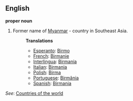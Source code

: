 ==English==

'''proper noun'''

# Former name of [[Myanmar]] - country in Southeast Asia.
#:'''Translations'''
#:*[[Esperanto]]: [[Birmo]]
#:*[[French]]: [[Birmanie]]
#:*[[Interlingua]]: [[Birmania]]
#:*[[Italian]]: [[Birmania]]
#:*[[Polish]]: [[Birma]]
#:*[[Portuguese]]: [[Birmânia]]
#:*[[Spanish]]: [[Birmania]]

''See'': [[Countries of the world]]
